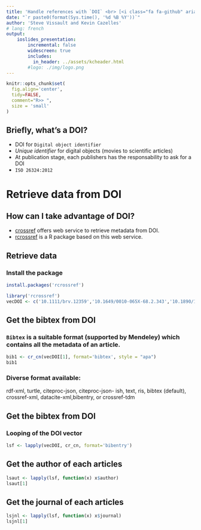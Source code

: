 ```yaml
---
title: 'Handle references with `DOI` <br> [<i class="fa fa-github" aria-hidden="true"></i>](https://github.com/SteveViss/Talk_meta_analysis)'
date: "`r paste0(format(Sys.time(), '%d %B %Y'))`"
author: 'Steve Vissault and Kevin Cazelles'
# lang: french
output:
    ioslides_presentation:
        incremental: false
        widescreen: true
        includes:
          in_header: ../assets/kcheader.html  
        #logo: ./img/logo.png
---
```



```r
knitr::opts_chunk$set(
  fig.align='center',
  tidy=FALSE,
  comment="R>> ",
  size = 'small'
)
```

## Briefly, what's a DOI?

- DOI for `Digital object identifier`
- _Unique identifier_ for digital objects (movies to scientific articles)
- At publication stage, each publishers has the responsability to ask for a DOI
- `ISO 26324:2012`

# Retrieve data from DOI

## How can I take advantage of DOI?

- [crossref](https://www.crossref.org/) offers web service to retrieve metadata from DOI.
- [rcrossref](https://github.com/ropensci/rcrossref) is a R package based on this web service.


## Retrieve data

### Install the package

```r
install.packages('rcrossref')
```

```r
library('rcrossref')
vecDOI <- c('10.1111/brv.12359','10.1649/0010-065X-68.2.343','10.1890/14-1858.1')
```

## Get the bibtex from DOI

### `Bibtex` is a suitable format (supported by Mendeley) which contains all the metadata of an article.

```r
bib1 <- cr_cn(vecDOI[1], format='bibtex', style = "apa")
bib1
```

### Diverse format available:

rdf-xml, turtle, citeproc-json, citeproc-json-
ish, text, ris, bibtex (default), crossref-xml, datacite-xml,bibentry,
or crossref-tdm

## Get the bibtex from DOI

### Looping of the DOI vector

```r
lsf <- lapply(vecDOI, cr_cn, format='bibentry')
```

## Get the author of each articles

```r
lsaut <- lapply(lsf, function(x) x$author)
lsaut[1]
```

## Get the journal of each articles

```r
lsjnl <- lapply(lsf, function(x) x$journal)
lsjnl[1]
```
